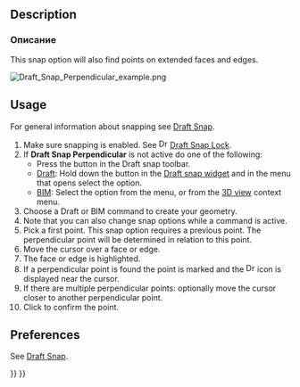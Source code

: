 <languages/>

{{Docnav
|[[Draft_Snap_Intersection|Snap Intersection]]
|[[Draft_Snap_Extension|Snap Extension]]
|[[Draft_Workbench|Draft]]
|IconL=Draft_Snap_Intersection.svg
|IconR=Draft_Snap_Extension.svg
|IconC=Workbench_Draft.svg
}}

<div class="mw-translate-fuzzy">
{{GuiCommand/ru
|Name=Draft Snap Perpendicular
|Name/ru=Draft Perpendicular
|MenuLocation=Черчение → [[Draft_Snap/ru|Привязка]] → Нормаль
|Workbenches=[[Draft_Workbench/ru|Draft]], [[Arch_Workbench/ru|Arch]]
|Shortcut=
|SeeAlso=
}}
</div>

== Description == 

<div class="mw-translate-fuzzy">
=== Описание ===
</div>

This snap option will also find points on extended faces and edges.

[[Image:Draft_Snap_Perpendicular_example.png]]
{{Caption|Snapping the second point of a line to the perpendicular point on an extended edge}}

== Usage ==

For general information about snapping see [[Draft_Snap|Draft Snap]].

# Make sure snapping is enabled. See [[Image:Draft_Snap_Lock.svg|16px]] [[Draft_Snap_Lock|Draft Snap Lock]].
# If '''Draft Snap Perpendicular''' is not active do one of the following:
#* Press the {{Button|[[Image:Draft_Snap_Perpendicular.svg|16px]] [[Draft_Snap_Perpendicular|Snap perpendicular]]}} button in the Draft snap toolbar.
#* [[Draft_Workbench|Draft]]: Hold down the {{Button|[[Image:Draft_Snap_Lock.svg|x16px]][[Image:Toolbar_flyout_arrow.svg|x16px]]}} button in the [[Draft_snap_widget|Draft snap widget]] and in the menu that opens select the {{MenuCommand|[[Image:Draft_Snap_Perpendicular.svg|16px]] Snap perpendicular}} option.
#* [[BIM_Workbench|BIM]]: Select the {{MenuCommand|Snapping → [[Image:Draft_Snap_Perpendicular.svg|16px]] Snap perpendicular}} option from the menu, or from the [[3D_view|3D view]] context menu.
# Choose a Draft or BIM command to create your geometry.
# Note that you can also change snap options while a command is active.
# Pick a first point. This snap option requires a previous point. The perpendicular point will be determined in relation to this point.
# Move the cursor over a face or edge.
# The face or edge is highlighted.
# If a perpendicular point is found the point is marked and the [[Image:Draft_Snap_Perpendicular.svg|16px]] icon is displayed near the cursor.
# If there are multiple perpendicular points: optionally move the cursor closer to another perpendicular point. {{Version|0.21}}
# Click to confirm the point.

== Preferences ==

See [[Draft_Snap#Preferences|Draft Snap]].


{{Docnav
|[[Draft_Snap_Intersection|Snap Intersection]]
|[[Draft_Snap_Extension|Snap Extension]]
|[[Draft_Workbench|Draft]]
|IconL=Draft_Snap_Intersection.svg
|IconR=Draft_Snap_Extension.svg
|IconC=Workbench_Draft.svg
}}

{{Draft Tools navi{{#translation:}}}}
{{Userdocnavi{{#translation:}}}}